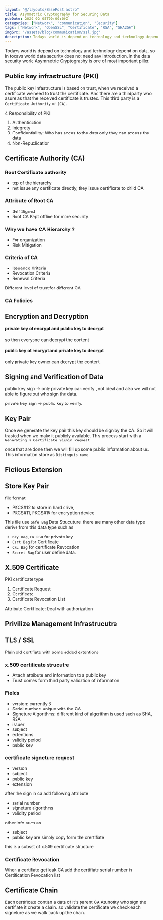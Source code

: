 ```yaml
---
layout: "@/layouts/BasePost.astro"
title: Asymmetric Cryptography for Securing Data
pubDate: 2020-02-05T00:00:00Z
categories: ["Network", "communication", "Security"]
tags: ["Network", "OpenSSL", "Certificate", "RSA", "SHA256"]
imgSrc: "/assets/blog/communication/ssl.jpg"
description: Todays world is depend on technology and technology depend on data, so in todays world data security does not need any introduction. In the data security world Asymmetric Cryptography is one of most important piller.
---
```


Todays world is depend on technology and technology depend on data, so in todays world data security does not need any introduction. In the data security world Asymmetric Cryptography is one of most important piller.

## Public key infrastructure (PKI)

The public key infastructure is based on trust, when we received a certificate we need to trust the certificate. And there are a thirdparty who asure as that the received certificate is trusted. This third party is a `Certificate Authority` or `(CA)`.

4 Responsibility of PKI

1. Authentication
2. Integrety
3. Confidentiallity: Who has acces to the data only they can access the data
4. Non-Repuclication

## Certificate Authority (CA)

### Root Certificate authority

- top of the hierarchy
- not issue any certificate directly, they issue certificate to child CA

### Attribute of Root CA

- Self Signed
- Root CA Kept offline for more security

### Why we have CA Hierarchy ?

- For organization
- Risk Mitigation

### Criteria of CA

- Issuance Criteria
- Revocation Criteria
- Renewal Criteria

Different level of trust for different CA

### CA Policies

## Encryption and Decryption

#### private key ot encrypt and public key to decrypt

so then everyone can decrypt the content

#### public key ot encrypt and private key to decrypt

only private key owner can decrypt the content

## Signing and Verification of Data

public key sign -> only private key can verify , not ideal and also we will not able to figure out who sign the data.

private key sign -> public key to verify.

## Key Pair

Once we generate the key pair this key should be sign by the CA. So it will trasted when we make it publicly available. This process start with a `Generating a Certificate Signin Request`

once that are done then we will fill up some public information about us. This information store as `Distinguis name`

## Fictious Extension

## Store Key Pair

file format

- PKCS#12 to store in hard drive,
- PKCS#11, PKCS#15 for encryption device

This file use `Safe Bag` Data Strucuture, there are many other data type derive from this data type such as

- `Key Bag`, `PK CS8` for private key
- `Cert Bag` for Certificate
- `CRL Bag` for certificate Revocation
- `Secret Bag` for user define data.

## X.509 Certificate

PKI certificate type

1. Certificate Request
2. Certificate
3. Certificate Revocation List

Attribute Certificate: Deal with authorization

## Privilize Management Infrastrucutre

## TLS / SSL

Plain old certifiate with some added extentions

### x.509 certificate strucutre

- Attach attribute and information to a public key
- Trust comes form third party validation of information

### Fields

- version: currently 3
- Serial number: unique with the CA
- Signeture Algorithms: different kind of algorithm is used such as SHA, RSA
- issuer
- subject
- extentions
- validity period
- public key

### certificate signeture request

- version
- subject
- public key
- extension

after the sign in ca add following attribute

- serial number
- signeture algorithms
- validity period

other info such as

- subject
- public key
  are simply copy form the crertifiate

this is a subset of x.509 certificate structure

### Certificate Revocation

When a certifiate get leak CA add the certifiate serial number in Certification Revocation list

## Certificate Chain

Each certificate contian a data of it's parent CA Atuhority who sign the certifiate it create a chain. so validate the certificate we check each signeture as we walk back up the chain.
